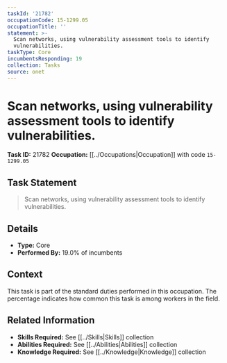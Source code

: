 ```yaml
---
taskId: '21782'
occupationCode: 15-1299.05
occupationTitle: ''
statement: >-
  Scan networks, using vulnerability assessment tools to identify
  vulnerabilities.
taskType: Core
incumbentsResponding: 19
collection: Tasks
source: onet
---
```

# Scan networks, using vulnerability assessment tools to identify vulnerabilities.

**Task ID:** 21782
**Occupation:** [[../Occupations|Occupation]] with code `15-1299.05`

## Task Statement

> Scan networks, using vulnerability assessment tools to identify vulnerabilities.

## Details

- **Type:** Core
- **Performed By:** 19.0% of incumbents

## Context

This task is part of the standard duties performed in this occupation. The percentage indicates how common this task is among workers in the field.

## Related Information

- **Skills Required:** See [[../Skills|Skills]] collection
- **Abilities Required:** See [[../Abilities|Abilities]] collection
- **Knowledge Required:** See [[../Knowledge|Knowledge]] collection
